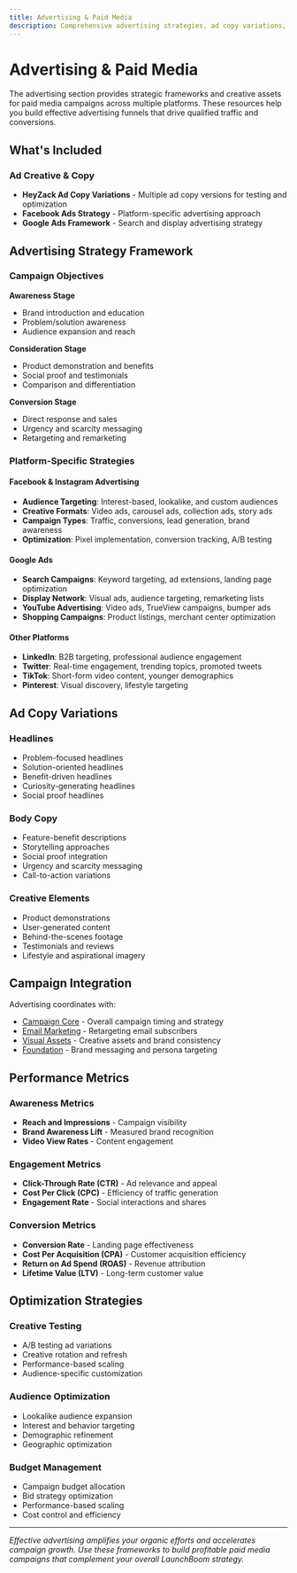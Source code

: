 ```yaml
---
title: Advertising & Paid Media
description: Comprehensive advertising strategies, ad copy variations, and paid media frameworks for LaunchBoom campaigns.
---
```


# Advertising & Paid Media

The advertising section provides strategic frameworks and creative assets for paid media campaigns across multiple platforms. These resources help you build effective advertising funnels that drive qualified traffic and conversions.

## What's Included

### Ad Creative & Copy
- **HeyZack Ad Copy Variations** - Multiple ad copy versions for testing and optimization
- **Facebook Ads Strategy** - Platform-specific advertising approach
- **Google Ads Framework** - Search and display advertising strategy

## Advertising Strategy Framework

### Campaign Objectives
**Awareness Stage**
- Brand introduction and education
- Problem/solution awareness
- Audience expansion and reach

**Consideration Stage**
- Product demonstration and benefits
- Social proof and testimonials
- Comparison and differentiation

**Conversion Stage**
- Direct response and sales
- Urgency and scarcity messaging
- Retargeting and remarketing

### Platform-Specific Strategies

#### Facebook & Instagram Advertising
- **Audience Targeting**: Interest-based, lookalike, and custom audiences
- **Creative Formats**: Video ads, carousel ads, collection ads, story ads
- **Campaign Types**: Traffic, conversions, lead generation, brand awareness
- **Optimization**: Pixel implementation, conversion tracking, A/B testing

#### Google Ads
- **Search Campaigns**: Keyword targeting, ad extensions, landing page optimization
- **Display Network**: Visual ads, audience targeting, remarketing lists
- **YouTube Advertising**: Video ads, TrueView campaigns, bumper ads
- **Shopping Campaigns**: Product listings, merchant center optimization

#### Other Platforms
- **LinkedIn**: B2B targeting, professional audience engagement
- **Twitter**: Real-time engagement, trending topics, promoted tweets
- **TikTok**: Short-form video content, younger demographics
- **Pinterest**: Visual discovery, lifestyle targeting

## Ad Copy Variations

### Headlines
- Problem-focused headlines
- Solution-oriented headlines
- Benefit-driven headlines
- Curiosity-generating headlines
- Social proof headlines

### Body Copy
- Feature-benefit descriptions
- Storytelling approaches
- Social proof integration
- Urgency and scarcity messaging
- Call-to-action variations

### Creative Elements
- Product demonstrations
- User-generated content
- Behind-the-scenes footage
- Testimonials and reviews
- Lifestyle and aspirational imagery

## Campaign Integration

Advertising coordinates with:
- [Campaign Core](/campaign-core/) - Overall campaign timing and strategy
- [Email Marketing](/email-marketing/) - Retargeting email subscribers
- [Visual Assets](/visual-assets/) - Creative assets and brand consistency
- [Foundation](/foundation/) - Brand messaging and persona targeting

## Performance Metrics

### Awareness Metrics
- **Reach and Impressions** - Campaign visibility
- **Brand Awareness Lift** - Measured brand recognition
- **Video View Rates** - Content engagement

### Engagement Metrics
- **Click-Through Rate (CTR)** - Ad relevance and appeal
- **Cost Per Click (CPC)** - Efficiency of traffic generation
- **Engagement Rate** - Social interactions and shares

### Conversion Metrics
- **Conversion Rate** - Landing page effectiveness
- **Cost Per Acquisition (CPA)** - Customer acquisition efficiency
- **Return on Ad Spend (ROAS)** - Revenue attribution
- **Lifetime Value (LTV)** - Long-term customer value

## Optimization Strategies

### Creative Testing
- A/B testing ad variations
- Creative rotation and refresh
- Performance-based scaling
- Audience-specific customization

### Audience Optimization
- Lookalike audience expansion
- Interest and behavior targeting
- Demographic refinement
- Geographic optimization

### Budget Management
- Campaign budget allocation
- Bid strategy optimization
- Performance-based scaling
- Cost control and efficiency

---

*Effective advertising amplifies your organic efforts and accelerates campaign growth. Use these frameworks to build profitable paid media campaigns that complement your overall LaunchBoom strategy.*